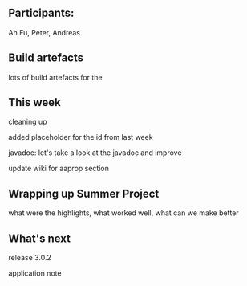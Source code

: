 ==Participants:==

Ah Fu, Peter,  Andreas

== Build artefacts ==

lots of build artefacts for the 

== This week == 

cleaning up

added placeholder for the id from last week

javadoc: let's take a look at the javadoc and improve

update wiki for aaprop section

== Wrapping up Summer Project ==

what were the highlights, what worked well, what can we make better

== What's next ==

release 3.0.2

application note